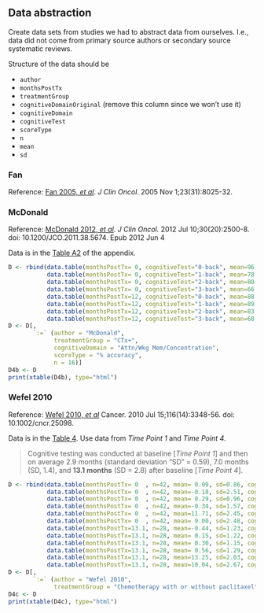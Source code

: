 ## Data abstraction

Create data sets from studies we had to abstract data from ourselves.
I.e., data did not come from primary source authors or secondary source systematic reviews.

Structure of the data should be

* `author`
* `monthsPostTx`
* `treatmentGroup`
* `cognitiveDomainOriginal` (remove this column since we won't use it)
* `cognitiveDomain`
* `cognitiveTest`
* `scoreType`
* `n`
* `mean`
* `sd`


### Fan

Reference: [Fan 2005, *et al*](http://www.ncbi.nlm.nih.gov/pubmed/16258100).
*J Clin Oncol.* 2005 Nov 1;23(31):8025-32.


### McDonald

Reference: [McDonald 2012, *et al*](http://www.ncbi.nlm.nih.gov/pubmed/22665542).
*J Clin Oncol.* 2012 Jul 10;30(20):2500-8. doi: 10.1200/JCO.2011.38.5674. Epub 2012 Jun 4

Data is in the [Table A2](http://jco.ascopubs.org/content/30/20/2500/T4.expansion.html) of the appendix.

```r
D <- rbind(data.table(monthsPostTx= 0, cognitiveTest="0-back", mean=96.1, sd= 8.2),
           data.table(monthsPostTx= 0, cognitiveTest="1-back", mean=78.3, sd=30.1),
           data.table(monthsPostTx= 0, cognitiveTest="2-back", mean=80.1, sd=27.5),
           data.table(monthsPostTx= 0, cognitiveTest="3-back", mean=66.7, sd=25.2),
           data.table(monthsPostTx=12, cognitiveTest="0-back", mean=88.0, sd=21.9),
           data.table(monthsPostTx=12, cognitiveTest="1-back", mean=89.1, sd=13.2),
           data.table(monthsPostTx=12, cognitiveTest="2-back", mean=83.1, sd=16.1),
           data.table(monthsPostTx=12, cognitiveTest="3-back", mean=68.4, sd=22.9))
D <- D[,
       `:=` (author = "McDonald",
             treatmentGroup = "CTx+",
             cognitiveDomain = "Attn/Wkg Mem/Concentration",
             scoreType = "% accuracy",
             n = 16)]
D4b <- D
print(xtable(D4b), type="html")
```


### Wefel 2010

Reference: [Wefel 2010, *et al*](http://www.ncbi.nlm.nih.gov/pubmed/20564075)
Cancer. 2010 Jul 15;116(14):3348-56. doi: 10.1002/cncr.25098.

Data is in the [Table 4](http://onlinelibrary.wiley.com/doi/10.1002/cncr.25098/full#sec1-2).
Use data from *Time Point 1* and *Time Point 4*.

> Cognitive testing was conducted at baseline [*Time Point 1*] and then on
> average 2.9 months (standard deviation "SD" = 0.59), 7.0 months (SD, 1.4),
> and **13.1 months** (SD = 2.8) after baseline [*Time Point 4*].

```r
D <- rbind(data.table(monthsPostTx= 0  , n=42, mean= 0.09, sd=0.86, cognitiveTest="Hopkins Verbal Learning Test Total", cognitiveDomain="Verbal Memory", scoreType="Z-score"),
           data.table(monthsPostTx= 0  , n=42, mean=-0.18, sd=2.51, cognitiveTest="Trail Making Part B", cognitiveDomain="Exec Fxn", scoreType="Z-score"),
           data.table(monthsPostTx= 0  , n=42, mean= 0.29, sd=0.96, cognitiveTest="MAE Controlled Oral Word Association", cognitiveDomain="Verbal Ability/Language", scoreType="Z-score"),
           data.table(monthsPostTx= 0  , n=42, mean=-0.34, sd=1.57, cognitiveTest="Trail Making Part A", cognitiveDomain="Attn/Wkg Mem/Concentration", scoreType="Z-score"),
           data.table(monthsPostTx= 0  , n=42, mean=11.71, sd=2.45, cognitiveTest="WAIS-R Digit Symbol", cognitiveDomain="Information Proc Speed", scoreType="Scaled score"),
           data.table(monthsPostTx= 0  , n=42, mean= 9.00, sd=2.48, cognitiveTest="WAIS-R Digit Span", cognitiveDomain="Attn/Wkg Mem/Concentration", scoreType="Scaled score"),
           data.table(monthsPostTx=13.1, n=28, mean=-0.44, sd=1.23, cognitiveTest="Hopkins Verbal Learning Test Total", cognitiveDomain="Verbal Memory", scoreType="Z-score"),
           data.table(monthsPostTx=13.1, n=28, mean= 0.15, sd=1.22, cognitiveTest="Trail Making Part B", cognitiveDomain="Exec Fxn", scoreType="Z-score"),
           data.table(monthsPostTx=13.1, n=28, mean= 0.30, sd=1.15, cognitiveTest="MAE Controlled Oral Word Association", cognitiveDomain="Verbal Ability/Language", scoreType="Z-score"),
           data.table(monthsPostTx=13.1, n=28, mean= 0.56, sd=1.29, cognitiveTest="Trail Making Part A", cognitiveDomain="Attn/Wkg Mem/Concentration", scoreType="Z-score"),
           data.table(monthsPostTx=13.1, n=28, mean=13.25, sd=2.03, cognitiveTest="WAIS-R Digit Symbol", cognitiveDomain="Information Proc Speed", scoreType="Scaled score"),
           data.table(monthsPostTx=13.1, n=28, mean=10.04, sd=2.67, cognitiveTest="WAIS-R Digit Span", cognitiveDomain="Attn/Wkg Mem/Concentration", scoreType="Scaled score"))
D <- D[,
       `:=` (author = "Wefel 2010",
             treatmentGroup = "Chemotherapy with or without paclitaxel")]
D4c <- D
print(xtable(D4c), type="html")
```
